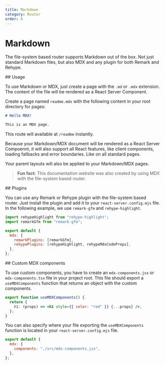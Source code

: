 ```yaml
---
title: Markdown
category: Router
order: 6
---
```



# Markdown

The file-system based router supports Markdown out of the box. Not just standard Markdown files, but also MDX and any plugin for both Remark and Rehype.

<Link name="usage">
## Usage
</Link>

To use Markdown or MDX, just create a page with the `.md` or `.mdx` extension. The content of the file will be rendered as a React Server Component.

Create a page named `readme.mdx` with the following content in your root directory for pages:

```md
# Hello MDX!

This is an MDX page.
```

This route will available at `/readme` instantly.

Because your Markdown/MDX document will be rendered as a React Server Compoennt, it will also support all React features, like client components, loading fallbacks and error boundaries. Like on all standard pages.

Your parent layouts will also be applied to your Markdown/MDX pages.

> **Fun fact:** This documentation website was also created by using MDX with the file-system based router.

<Link name="plugins">
## Plugins
</Link>

You can use any Remark or Rehype plugin with the file-system based router. Just install the plugin and add it to your `react-server.config.mjs` file. In the following example, we use `remark-gfm` and `rehype-highlight`.

```mjs
import rehypeHighlight from "rehype-highlight";
import remarkGfm from "remark-gfm";

export default {
  mdx: {
    remarkPlugins: [remarkGfm],
    rehypePlugins: [rehypeHighlight, rehypeMdxCodeProps],
  },
};
```

<Link name="custom-mdx-components">
## Custom MDX components
</Link>

To use custom components, you have to create an `mdx-components.jsx` or `mdx-components.tsx` file in your project root. This file should export a `useMDXComponents` function that returns an object with the custom components.

```jsx
export function useMDXComponents() {
  return {
    h1: (props) => <h1 style={{ color: "red" }} {...props} />,
  };
}
```

You can also specify where your file exporting the `useMDXComponents` function is located in your `react-server.config.mjs` file.

```mjs
export default {
  mdx: {
    components: "./src/mdx-components.jsx",
  },
};
```
